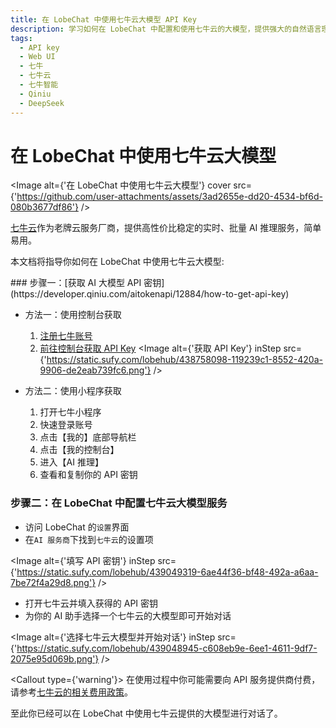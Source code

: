 ```yaml
---
title: 在 LobeChat 中使用七牛云大模型 API Key
description: 学习如何在 LobeChat 中配置和使用七牛云的大模型，提供强大的自然语言理解和生成能力。
tags:
  - API key
  - Web UI
  - 七牛
  - 七牛云
  - 七牛智能
  - Qiniu
  - DeepSeek
---
```


# 在 LobeChat 中使用七牛云大模型

<Image alt={'在 LobeChat 中使用七牛云大模型'} cover src={'https://github.com/user-attachments/assets/3ad2655e-dd20-4534-bf6d-080b3677df86'} />

[七牛云](https://www.qiniu.com)作为老牌云服务厂商，提供高性价比稳定的实时、批量 AI 推理服务，简单易用。

本文档将指导你如何在 LobeChat 中使用七牛云大模型:

<Steps>
  ### 步骤一：[获取 AI 大模型 API 密钥](https://developer.qiniu.com/aitokenapi/12884/how-to-get-api-key)

  - 方法一：使用控制台获取

    1. [注册七牛账号](https://s.qiniu.com/umqq6n?ref=developer.qiniu.com\&s_path=%2Faitokenapi%2F12884%2Fhow-to-get-api-key)
    2. [前往控制台获取 API Key](https://portal.qiniu.com/ai-inference/api-key)
       <Image alt={'获取 API Key'} inStep src={'https://static.sufy.com/lobehub/438758098-119239c1-8552-420a-9906-de2eab739fc6.png'} />

  - 方法二：使用小程序获取
    1. 打开七牛小程序
    2. 快速登录账号
    3. 点击【我的】底部导航栏
    4. 点击【我的控制台】
    5. 进入【AI 推理】
    6. 查看和复制你的 API 密钥

  ### 步骤二：在 LobeChat 中配置七牛云大模型服务

  - 访问 LobeChat 的`设置`界面
  - 在`AI 服务商`下找到`七牛云`的设置项

  <Image alt={'填写 API 密钥'} inStep src={'https://static.sufy.com/lobehub/439049319-6ae44f36-bf48-492a-a6aa-7be72f4a29d8.png'} />

  - 打开七牛云并填入获得的 API 密钥
  - 为你的 AI 助手选择一个七牛云的大模型即可开始对话

  <Image alt={'选择七牛云大模型并开始对话'} inStep src={'https://static.sufy.com/lobehub/439048945-c608eb9e-6ee1-4611-9df7-2075e95d069b.png'} />

  <Callout type={'warning'}>
    在使用过程中你可能需要向 API 服务提供商付费，请参考[七牛云的相关费用政策](https://developer.qiniu.com/aitokenapi/12898/ai-token-api-pricing)。
  </Callout>
</Steps>

至此你已经可以在 LobeChat 中使用七牛云提供的大模型进行对话了。

